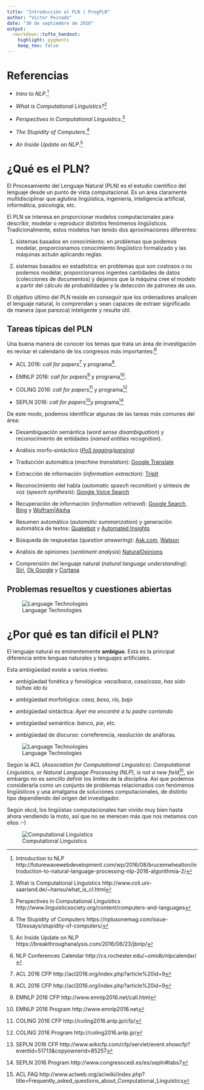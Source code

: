 ```yaml
---
title: "Introducción al PLN | ProgPLN"
author: "Víctor Peinado"
date: "30 de septiembre de 2016"
output:
  rmarkdown::tufte_handout:
    highlight: pygments
    keep_tex: false
---
```


# Referencias

- *Intro to NLP*.[^intro-nlp]

- *What is Computational Linguistics?*[^what]

- *Perspectives in Computational Linguistics*.[^perspective]

- *The Stupidity of Computers*.[^stupidity]

- *An Inside Update on NLP*.[^update-nlp]


# ¿Qué es el PLN?

El Procesamiento del Lenguaje Natural (PLN)\footnote{En inglés, \textit{Natural Language Processing} (NLP) o mejor \#NLProc. La disciplina recibe otros nombres, como *Human Language Technologies* (HLT), tecnologías de la lengua, ingeniería lingüística, lingüística computacional, etc.} es el estudio científico del lenguaje desde un punto de vista computacional. Es un área claramente multidisciplinar que aglutina lingüística, ingeniería, inteligencia artificial, informática, psicología, etc.

El PLN se interesa en proporcionar modelos computacionales para describir, modelar o reproducir distintos fenómenos lingüísticos. Tradicionalmente, estos modelos han tenido dos aproximaciones diferentes:

1. sistemas basados en conocimiento: en problemas que podemos modelar, proporcionamos conocimiento lingüístico formalizado y las máquinas actuán aplicando reglas.

2. sistemas basados en estadística: en problemas que son costosos o no podemos modelar, proporcionamos ingentes cantidades de datos (colecciones de documentos) y dejamos que la máquina cree el modelo a partir del cálculo de probabilidades y la detección de patrones de uso.

El objetivo último del PLN reside en conseguir que los ordenadores analicen el lenguaje natural, lo comprendan y sean capaces de extraer significado de manera (que parezca) inteligente y resulte útil.


## Tareas típicas del PLN

Una buena manera de conocer los temas que trata un área de investigación es revisar el calendario de los congresos más importantes:[^calendar]
  
- ACL 2016: *call for papers*[^acl-cfp] y programa[^acl-cfp].

- EMNLP 2016: *call for papers*[^emnlp-cfp] y programa[^emnlp].

- COLING 2016: *call for papers*[^coling-cfp] y programa[^coling]

- SEPLN 2016: *call for papers*[^sepln-cfp]y programa[^sepln]


De este modo, podemos identificar algunas de las tareas más comunes del área:


- Desambiguación semántica (*word sense disambiguation*) y reconocimiento de entidades (*named entities recognition*).

- Análisis morfo-sintáctico (*[PoS tagging](http://nbviewer.ipython.org/gist/vitojph/5465948)/[parsing](http://nbviewer.ipython.org/gist/vitojph/5524353)*)

- Traducción automática (*machine translation*): [Google Translate](http://translate.google.es)

- Extracción de información (*information extraction*): [TripIt](https://www.tripit.com/)

- Reconocimiento del habla (*automatic speech reconition*) y síntesis de voz (*speech synthesis*): [Google Voice Search](http://www.google.com/insidesearch/features/voicesearch/index-chrome.html)

- Recuperación de información (*information retrieval*): [Google Search](),
  [Bing](http://www.bing.com) y [Wolfram|Alpha](http://www.wolframalpha.com/)

- Resumen automático (*automatic summarization*) y generación automática de textos: [Quakebot](http://www.latimes.com/local/earthquakes/) y [Automated Insights](http://automatedinsights.com/)

- Búsqueda de respuestas (*question answering*): [Ask.com](http://www.ask.com),
  [Watson](http://www.youtube.com/watch?v=WFR3lOm_xhE)

- Análisis de opiniones (*sentiment analysis*) [NaturalOpinions](http://demos.bitext.com/naturalopinions/)

- Comprensión del lenguaje natural (*natural language understanding*): [Siri](http://www.apple.com/es/ios/siri/), [Ok Google](https://support.google.com/websearch/answer/2940021?hl=es) y [Cortana](http://windows.microsoft.com/es-es/windows-10/getstarted-what-is-cortana)


## Problemas resueltos y cuestiones abiertas

![Language Technologies](img/langtech-progress.png)


# ¿Por qué es tan difícil el PLN?

El lenguaje natural es eminentemente **ambiguo**. Esta es la principal diferencia entre lenguas naturales y lenguajes artificiales.
  
Esta ambigüedad existe a varios niveles:

- ambigüedad fonética y fonológica: *vaca/baca*, *casa/caza*, *has sido tú/has ido tú*

- ambigüedad morfológica: *casa, beso, río, bajo*

- ambigüedad sintáctica: *Ayer me encontré a tu padre corriendo* 

- ambigüedad semántica: *banco*, *pie*, etc.

- ambigüedad de discurso: correferencia, resolución de anáforas.


![Language Technologies](img/nlp-difficulties.png)


Según la ACL (*Association for Computational Linguistics*): *Computational Linguistics, or Natural Language Processing (NLP), is not a new field*[^acl-faq], sin embargo no es sencillo definir los límites de la disciplina. Así que podemos considerarla como un conjunto de problemas relacionados con fenómenos lingüísticos y una amalgama de soluciones computacionales, de distinto tipo dependiendo del origen del investigador. 

Según xkcd,\footnote{http://www.xkcd.org/114/} los lingüistas computacionales han vivido muy bien hasta ahora vendiendo la moto, así que no se merecen más que nos metamos con ellos :-) \footnote{http://www.explainxkcd.com/wiki/index.php/
114:\_Computational\_Linguists}

![Computational Linguistics](img/xkcd_cl.png)

[^intro-nlp]: Introduction to NLP http://futurewavewebdevelopment.com/wp/2016/08/brucemwhealton/introduction-to-natural-language-processing-nlp-2016-algorithmia-2/
[^update-nlp]: An Inside Update on NLP https://breakthroughanalysis.com/2016/06/23/jbnlp/
[^stupidity]: The Stupidity of Computers https://nplusonemag.com/issue-13/essays/stupidity-of-computers/
[^perspective]: Perspectives in Computational Linguistics http://www.linguisticsociety.org/content/computers-and-languages
[^what]: What is Computational Linguistics http://www.coli.uni-saarland.de/~hansu/what_is_cl.html

[^calendar]: NLP Conferences Calendar http://cs.rochester.edu/~omidb/nlpcalendar/
[^acl]: ACL 2016 Program http://acl2016.org/index.php?article_id=12
[^acl-cfp]: ACL 2016 CFP http://acl2016.org/index.php?article%20id=9
[^coling]: COLING 2016 Program http://coling2016.anlp.jp/
[^coling-cfp]: COLING 2016 CFP http://coling2016.anlp.jp/cfp/
[^emnlp]: EMNLP 2016 Program http://www.emnlp2016.net 
[^emnlp-cfp]: EMNLP 2016 CFP http://www.emnlp2016.net/call.html
[^sepln]: SEPLN 2016 Program http://www.congresocedi.es/es/sepln#tabs7
[^sepln-cfp]: SEPLN 2016 CFP http://www.wikicfp.com/cfp/servlet/event.showcfp?eventid=51713&copyownerid=85257 
[^acl-faq]: ACL FAQ http://www.aclweb.org/aclwiki/index.php?title=Frequently_asked_questions_about_Computational_Linguistics

